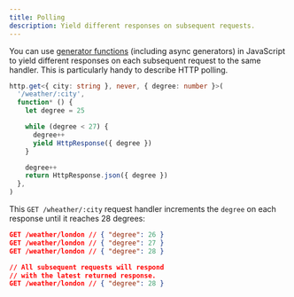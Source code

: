 ```yaml
---
title: Polling
description: Yield different responses on subsequent requests.
---
```


You can use [generator functions](https://developer.mozilla.org/en-US/docs/Web/JavaScript/Reference/Statements/function*) (including async generators) in JavaScript to yield different responses on each subsequent request to the same handler. This is particularly handy to describe HTTP polling.

```ts /*/ /yield/ {8}
http.get<{ city: string }, never, { degree: number }>(
  '/weather/:city',
  function* () {
    let degree = 25

    while (degree < 27) {
      degree++
      yield HttpResponse({ degree })
    }

    degree++
    return HttpResponse.json({ degree })
  },
)
```

This `GET /wheather/:city` request handler increments the `degree` on each response until it reaches 28 degrees:

```json
GET /weather/london // { "degree": 26 }
GET /weather/london // { "degree": 27 }
GET /weather/london // { "degree": 28 }

// All subsequent requests will respond
// with the latest returned response.
GET /weather/london // { "degree": 28 }
```
